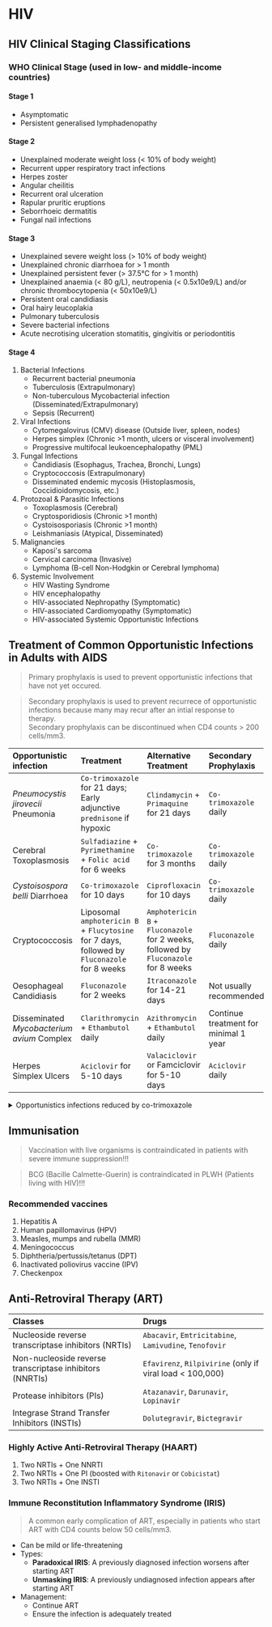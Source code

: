 # HIV

## HIV Clinical Staging Classifications

### WHO Clinical Stage (used in low- and middle-income countries)

#### Stage 1

- Asymptomatic
- Persistent generalised lymphadenopathy

#### Stage 2

- Unexplained moderate weight loss (< 10% of body weight)
- Recurrent upper respiratory tract infections
- Herpes zoster
- Angular cheilitis
- Recurrent oral ulceration
- Rapular pruritic eruptions
- Seborrhoeic dermatitis
- Fungal nail infections

#### Stage 3

- Unexplained severe weight loss (> 10% of body weight)
- Unexplained chronic diarrhoea for > 1 month
- Unexplained persistent fever (> 37.5°C for > 1 month)
- Unexplained anaemia (< 80 g/L), neutropenia (< 0.5x10e9/L) and/or chronic thrombocytopenia (< 50x10e9/L)
- Persistent oral candidiasis
- Oral hairy leucoplakia
- Pulmonary tuberculosis
- Severe bacterial infections
- Acute necrotising ulceration stomatitis, gingivitis or periodontitis

#### Stage 4

1. Bacterial Infections
   - Recurrent bacterial pneumonia
   - Tuberculosis (Extrapulmonary)
   - Non-tuberculous Mycobacterial infection (Disseminated/Extrapulmonary)
   - Sepsis (Recurrent)
1. Viral Infections
   - Cytomegalovirus (CMV) disease (Outside liver, spleen, nodes)
   - Herpes simplex (Chronic >1 month, ulcers or visceral involvement)
   - Progressive multifocal leukoencephalopathy (PML)
1. Fungal Infections
   - Candidiasis (Esophagus, Trachea, Bronchi, Lungs)
   - Cryptococcosis (Extrapulmonary)
   - Disseminated endemic mycosis (Histoplasmosis, Coccidioidomycosis, etc.)
1. Protozoal & Parasitic Infections
   - Toxoplasmosis (Cerebral)
   - Cryptosporidiosis (Chronic >1 month)
   - Cystoisosporiasis (Chronic >1 month)
   - Leishmaniasis (Atypical, Disseminated)
1. Malignancies
   - Kaposi's sarcoma
   - Cervical carcinoma (Invasive)
   - Lymphoma (B-cell Non-Hodgkin or Cerebral lymphoma)
1. Systemic Involvement
   - HIV Wasting Syndrome
   - HIV encephalopathy
   - HIV-associated Nephropathy (Symptomatic)
   - HIV-associated Cardiomyopathy (Symptomatic)
   - HIV-associated Systemic Opportunistic Infections

## Treatment of Common Opportunistic Infections in Adults with AIDS

> Primary prophylaxis is used to prevent opportunistic infections that have not yet occured.

> Secondary prophylaxis is used to prevent recurrece of opportunistic infections because many may recur after an intial response to therapy.<br/>Secondary prophylaxis can be discontinued when CD4 counts > 200 cells/mm3.

| Opportunistic infection                    | Treatment                                                                                    | Alternative Treatment                                                               | Secondary Prophylaxis                 |
| :----------------------------------------- | :------------------------------------------------------------------------------------------- | :---------------------------------------------------------------------------------- | :------------------------------------ |
| _Pneumocystis jirovecii_ Pneumonia         | `Co-trimoxazole` for 21 days; Early adjunctive `prednisone` if hypoxic                       | `Clindamycin` + `Primaquine` for 21 days                                            | `Co-trimoxazole` daily                |
| Cerebral Toxoplasmosis                     | `Sulfadiazine` + `Pyrimethamine` + `Folic acid` for 6 weeks                                  | `Co-trimoxazole` for 3 months                                                       | `Co-trimoxazole` daily                |
| _Cystoisospora belli_ Diarrhoea            | `Co-trimoxazole` for 10 days                                                                 | `Ciprofloxacin` for 10 days                                                         | `Co-trimoxazole` daily                |
| Cryptococcosis                             | Liposomal `amphotericin B` + `Flucytosine` for 7 days, followed by `Fluconazole` for 8 weeks | `Amphotericin B` + `Fluconazole` for 2 weeks, followed by `Fluconazole` for 8 weeks | `Fluconazole` daily                   |
| Oesophageal Candidiasis                    | `Fluconazole` for 2 weeks                                                                    | `Itraconazole` for 14-21 days                                                       | Not usually recommended               |
| Disseminated _Mycobacterium avium_ Complex | `Clarithromycin` + `Ethambutol` daily                                                        | `Azithromycin` + `Ethambutol` daily                                                 | Continue treatment for minimal 1 year |
| Herpes Simplex Ulcers                      | `Aciclovir` for 5-10 days                                                                    | `Valaciclovir` or Famciclovir for 5-10 days                                         | `Aciclovir` daily                     |

<details>
<summary>Opportunistics infections reduced by co-trimoxazole</summary>

1. _Pneumocystis jirovecii_ pneumonia
1. Bacterial pneumonia
1. Bacteraemia
1. Cerebral Toxoplasmosis
1. Cystoisosporiasis
1. Malaria

</details>

## Immunisation

> Vaccination with live organisms is contraindicated in patients with severe immune suppression!!!

> BCG (Bacille Calmette-Guerin) is contraindicated in PLWH (Patients living with HIV)!!!

### Recommended vaccines

1. Hepatitis A
1. Human papillomavirus (HPV)
1. Measles, mumps and rubella (MMR)
1. Meningococcus
1. Diphtheria/pertussis/tetanus (DPT)
1. Inactivated poliovirus vaccine (IPV)
1. Checkenpox

## Anti-Retroviral Therapy (ART)

| Classes                                                  | Drugs                                                     |
| :------------------------------------------------------- | :-------------------------------------------------------- |
| Nucleoside reverse transcriptase inhibitors (NRTIs)      | `Abacavir`, `Emtricitabine`, `Lamivudine`, `Tenofovir`    |
| Non-nucleoside reverse transcriptase inhibitors (NNRTIs) | `Efavirenz`, `Rilpivirine` (only if viral load < 100,000) |
| Protease inhibitors (PIs)                                | `Atazanavir`, `Darunavir`, `Lopinavir`                    |
| Integrase Strand Transfer Inhibitors (INSTIs)            | `Dolutegravir`, `Bictegravir`                             |

### Highly Active Anti-Retroviral Therapy (HAART)

1. Two NRTIs + One NNRTI
1. Two NRTIs + One PI (boosted with `Ritonavir` or `Cobicistat`)
1. Two NRTIs + One INSTI

### Immune Reconstitution Inflammatory Syndrome (IRIS)

> A common early complication of ART, especially in patients who start ART with CD4 counts below 50 cells/mm3.

- Can be mild or life-threatening
- Types:
  - **Paradoxical IRIS**: A previously diagnosed infection worsens after starting ART
  - **Unmasking IRIS**: A previously undiagnosed infection appears after starting ART
- Management:
  - Continue ART
  - Ensure the infection is adequately treated
